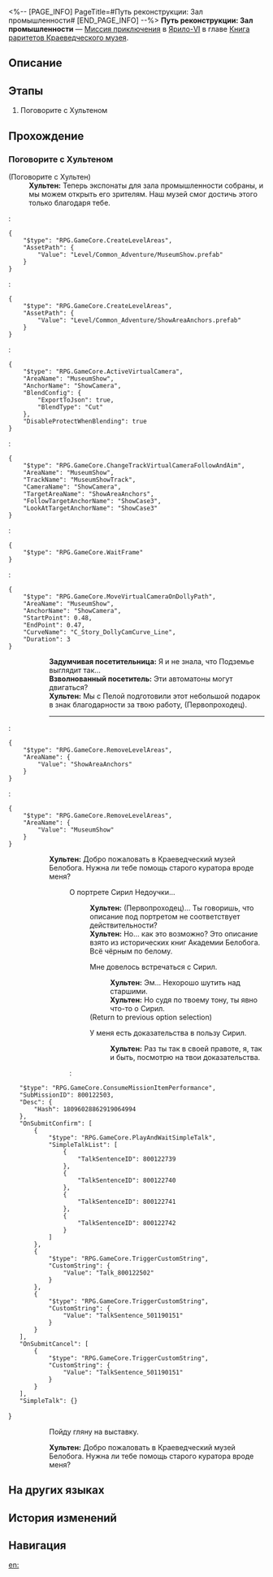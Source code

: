 <%-- [PAGE_INFO]
PageTitle=#Путь реконструкции: Зал промышленности#
[END_PAGE_INFO] --%>
{{Дополнить|Диалоги.}}
{{Миссия Инфобокс
|id              = 8001243
|Название        = 
|Изображение     = Миссия Путь реконструкции Зал промышленности.png
|Тип             = Миссия приключения
|Событие         = 
|Глава           = Книга раритетов Краеведческого музея
|Условия         = 
|Персонажи       = Взволнованный посетитель; Задумчивая посетительница; Первопроходец; Хультен
|СтартЛокация    = [[Ярило-VI]] — [[Краеведческий музей]]
|Мир             = Ярило-VI
|Предыдущая      = 
|Следующая       = 
|Награды         = Звёздный нефрит*10; Утраченные золотые частицы*5; Кредиты*10 000
}}
'''Путь реконструкции: Зал промышленности''' — [[Миссия приключения]] в [[Ярило-VI]] в главе [[Книга раритетов Краеведческого музея]].

==Описание==
{{Описание|Вы собрали все экспонаты для зала промышленности. Куратор Хультен благодарен вам за помощь и предлагает щедрую оплату.}}

==Этапы==
# Поговорите с Хультеном

==Прохождение==
{{Дополнить}}

===Поговорите с Хультеном===
{{Описание миссии|тип=Миссия приключения|локация=Краеведческий музей|Похоже, получилось собрать все экспонаты в зале промышленности. Куратор Хультен хочет с вами поговорить.}}
{{Диалог Начало}}

;(Поговорите с Хультен)
:'''Хультен:''' Теперь экспонаты для зала промышленности собраны, и мы можем открыть его зрителям. Наш музей смог достичь этого только благодаря тебе.
:<pre>{
	"$type": "RPG.GameCore.CreateLevelAreas",
	"AssetPath": {
		"Value": "Level/Common_Adventure/MuseumShow.prefab"
	}
}</pre>
:<pre>{
	"$type": "RPG.GameCore.CreateLevelAreas",
	"AssetPath": {
		"Value": "Level/Common_Adventure/ShowAreaAnchors.prefab"
	}
}</pre>
:<pre>{
	"$type": "RPG.GameCore.ActiveVirtualCamera",
	"AreaName": "MuseumShow",
	"AnchorName": "ShowCamera",
	"BlendConfig": {
		"ExportToJson": true,
		"BlendType": "Cut"
	},
	"DisableProtectWhenBlending": true
}</pre>
:<pre>{
	"$type": "RPG.GameCore.ChangeTrackVirtualCameraFollowAndAim",
	"AreaName": "MuseumShow",
	"TrackName": "MuseumShowTrack",
	"CameraName": "ShowCamera",
	"TargetAreaName": "ShowAreaAnchors",
	"FollowTargetAnchorName": "ShowCase3",
	"LookAtTargetAnchorName": "ShowCase3"
}</pre>
:<pre>{
	"$type": "RPG.GameCore.WaitFrame"
}</pre>
:<pre>{
	"$type": "RPG.GameCore.MoveVirtualCameraOnDollyPath",
	"AreaName": "MuseumShow",
	"AnchorName": "ShowCamera",
	"StartPoint": 0.48,
	"EndPoint": 0.47,
	"CurveName": "C_Story_DollyCamCurve_Line",
	"Duration": 3
}</pre>
::'''Задумчивая посетительница:''' Я и не знала, что Подземье выглядит так...
::'''Взволнованный посетитель:''' Эти автоматоны могут двигаться?
::'''Хультен:''' Мы с Пелой подготовили этот небольшой подарок в знак благодарности за твою работу, (Первопроходец).
::----
:<pre>{
	"$type": "RPG.GameCore.RemoveLevelAreas",
	"AreaName": {
		"Value": "ShowAreaAnchors"
	}
}</pre>
:<pre>{
	"$type": "RPG.GameCore.RemoveLevelAreas",
	"AreaName": {
		"Value": "MuseumShow"
	}
}</pre>
::'''Хультен:''' Добро пожаловать в Краеведческий музей Белобога. Нужна ли тебе помощь старого куратора вроде меня?
:::{{Диалог|?}} О портрете Сирил Недоучки...
::::'''Хультен:''' (Первопроходец)... Ты говоришь, что описание под портретом {{Цвет|Ключевой|nobold=1|Сирил Недоучки}} не соответствует действительности?
::::'''Хультен:''' Но... как это возможно? Это описание взято из исторических книг Академии Белобога. Всё чёрным по белому.
::::{{Диалог|Разговор}} Мне довелось встречаться с Сирил.
:::::'''Хультен:''' Эм... Нехорошо шутить над старшими.
:::::'''Хультен:''' Но судя по твоему тону, ты явно что-то {{MC|ж=слышала|м=слышал}} о Сирил.
::::;(Return to previous option selection)
::::{{Диалог|Стрелка}} У меня есть доказательства в пользу Сирил.
:::::'''Хультен:''' Раз ты так {{MC|ж=уверена|м=уверен}} в своей правоте, я, так и быть, посмотрю на твои доказательства.
::::<pre>{
	"$type": "RPG.GameCore.ConsumeMissionItemPerformance",
	"SubMissionID": 800122503,
	"Desc": {
		"Hash": 18096028862919064994
	},
	"OnSubmitConfirm": [
		{
			"$type": "RPG.GameCore.PlayAndWaitSimpleTalk",
			"SimpleTalkList": [
				{
					"TalkSentenceID": 800122739
				},
				{
					"TalkSentenceID": 800122740
				},
				{
					"TalkSentenceID": 800122741
				},
				{
					"TalkSentenceID": 800122742
				}
			]
		},
		{
			"$type": "RPG.GameCore.TriggerCustomString",
			"CustomString": {
				"Value": "Talk_800122502"
			}
		},
		{
			"$type": "RPG.GameCore.TriggerCustomString",
			"CustomString": {
				"Value": "TalkSentence_501190151"
			}
		}
	],
	"OnSubmitCancel": [
		{
			"$type": "RPG.GameCore.TriggerCustomString",
			"CustomString": {
				"Value": "TalkSentence_501190151"
			}
		}
	],
	"SimpleTalk": {}
}</pre>
:::{{Диалог|Выход}} Пойду гляну на выставку.
::'''Хультен:''' Добро пожаловать в Краеведческий музей Белобога. Нужна ли тебе помощь старого куратора вроде меня?
{{Диалог Конец}}

==На других языках==
{{На других языках
|en   = Road to Renewal: Industrial Hall
|zhs  = 复兴历程•工业展馆
|zht  = 復興歷程•工業展館
|ja   = 復興歴程・工業館
|ko   = 부흥의 길•공업 전시관•1
|es   = Proceso de renovación: Sala Industrial
|fr   = Sur la route du renouveau&nbsp;: Galerie industrielle
|ru   = Путь реконструкции: Зал промышленности
|th   = เส้นทางสู่การฟื้นฟู: หอจัดแสดงด้านอุตสาหกรรม
|vi   = Thời Kỳ Phục Hưng - Khu Trưng Bày Công Nghiệp
|de   = Pfad zur Erneuerung: Industrieausstellung
|id   = Perjalanan Kebangkitan: Ruang Pameran Industri
|pt   = Estrada para a Renovação: Salão Industrial
}}

==История изменений==
{{История изменений|3.5}}

==Навигация==
{{Миссия приключения Навбокс|Глава }}

[[en:]]
